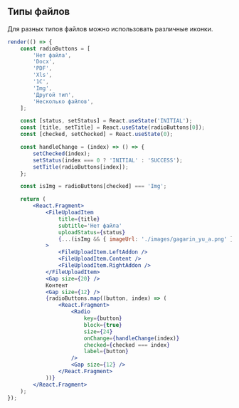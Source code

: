 ## Типы файлов

Для разных типов файлов можно использовать различные иконки.

```jsx live mobileHeight={500}
render(() => {
    const radioButtons = [
        'Нет файла',
        'Docx',
        'PDF',
        'Xls',
        '1C',
        'Img',
        'Другой тип',
        'Несколько файлов',
    ];

    const [status, setStatus] = React.useState('INITIAL');
    const [title, setTitle] = React.useState(radioButtons[0]);
    const [checked, setChecked] = React.useState(0);

    const handleChange = (index) => () => {
        setChecked(index);
        setStatus(index === 0 ? 'INITIAL' : 'SUCCESS');
        setTitle(radioButtons[index]);
    };

    const isImg = radioButtons[checked] === 'Img';

    return (
        <React.Fragment>
            <FileUploadItem
                title={title}
                subtitle='Нет файла'
                uploadStatus={status}
                {...(isImg && { imageUrl: './images/gagarin_yu_a.png' })}
            >
                <FileUploadItem.LeftAddon />
                <FileUploadItem.Content />
                <FileUploadItem.RightAddon />
            </FileUploadItem>
            <Gap size={20} />
            Контент
            <Gap size={12} />
            {radioButtons.map((button, index) => (
                <React.Fragment>
                    <Radio
                        key={button}
                        block={true}
                        size={24}
                        onChange={handleChange(index)}
                        checked={checked === index}
                        label={button}
                    />
                    <Gap size={12} />
                </React.Fragment>
            ))}
        </React.Fragment>
    );
});
```
